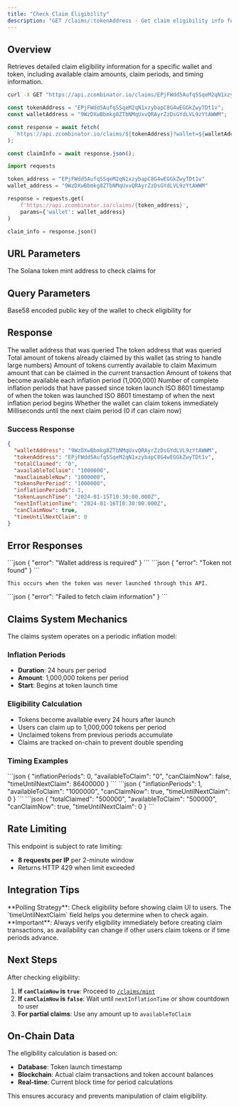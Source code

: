 ```yaml
---
title: "Check Claim Eligibility"
description: "GET /claims/:tokenAddress - Get claim eligibility info for a wallet and token"
---
```


## Overview

Retrieves detailed claim eligibility information for a specific wallet and token, including available claim amounts, claim periods, and timing information.

<CodeGroup>

```bash curl
curl -X GET "https://api.zcombinator.io/claims/EPjFWdd5AufqSSqeM2qN1xzybapC8G4wEGGkZwyTDt1v?wallet=9WzDXwBbmkg8ZTbNMqUxvQRAyrZzDsGYdLVL9zYtAWWM"
```

```javascript fetch
const tokenAddress = "EPjFWdd5AufqSSqeM2qN1xzybapC8G4wEGGkZwyTDt1v";
const walletAddress = "9WzDXwBbmkg8ZTbNMqUxvQRAyrZzDsGYdLVL9zYtAWWM";

const response = await fetch(
  `https://api.zcombinator.io/claims/${tokenAddress}?wallet=${walletAddress}`
);

const claimInfo = await response.json();
```

```python requests
import requests

token_address = "EPjFWdd5AufqSSqeM2qN1xzybapC8G4wEGGkZwyTDt1v"
wallet_address = "9WzDXwBbmkg8ZTbNMqUxvQRAyrZzDsGYdLVL9zYtAWWM"

response = requests.get(
    f'https://api.zcombinator.io/claims/{token_address}',
    params={'wallet': wallet_address}
)

claim_info = response.json()
```

</CodeGroup>

## URL Parameters

<ParamField path="tokenAddress" type="string" required>
  The Solana token mint address to check claims for
</ParamField>

## Query Parameters

<ParamField query="wallet" type="string" required>
  Base58 encoded public key of the wallet to check eligibility for
</ParamField>

## Response

<ResponseField name="walletAddress" type="string">
  The wallet address that was queried
</ResponseField>

<ResponseField name="tokenAddress" type="string">
  The token address that was queried
</ResponseField>

<ResponseField name="totalClaimed" type="string">
  Total amount of tokens already claimed by this wallet (as string to handle large numbers)
</ResponseField>

<ResponseField name="availableToClaim" type="string">
  Amount of tokens currently available to claim
</ResponseField>

<ResponseField name="maxClaimableNow" type="string">
  Maximum amount that can be claimed in the current transaction
</ResponseField>

<ResponseField name="tokensPerPeriod" type="string">
  Amount of tokens that become available each inflation period (1,000,000)
</ResponseField>

<ResponseField name="inflationPeriods" type="number">
  Number of complete inflation periods that have passed since token launch
</ResponseField>

<ResponseField name="tokenLaunchTime" type="string">
  ISO 8601 timestamp of when the token was launched
</ResponseField>

<ResponseField name="nextInflationTime" type="string">
  ISO 8601 timestamp of when the next inflation period begins
</ResponseField>

<ResponseField name="canClaimNow" type="boolean">
  Whether the wallet can claim tokens immediately
</ResponseField>

<ResponseField name="timeUntilNextClaim" type="number">
  Milliseconds until the next claim period (0 if can claim now)
</ResponseField>

### Success Response

```json
{
  "walletAddress": "9WzDXwBbmkg8ZTbNMqUxvQRAyrZzDsGYdLVL9zYtAWWM",
  "tokenAddress": "EPjFWdd5AufqSSqeM2qN1xzybapC8G4wEGGkZwyTDt1v",
  "totalClaimed": "0",
  "availableToClaim": "1000000",
  "maxClaimableNow": "1000000",
  "tokensPerPeriod": "1000000",
  "inflationPeriods": 1,
  "tokenLaunchTime": "2024-01-15T10:30:00.000Z",
  "nextInflationTime": "2024-01-16T10:30:00.000Z",
  "canClaimNow": true,
  "timeUntilNextClaim": 0
}
```

## Error Responses

<AccordionGroup>
  <Accordion title="400 - Missing Wallet Parameter">
    ```json
    {
      "error": "Wallet address is required"
    }
    ```
  </Accordion>

  <Accordion title="404 - Token Not Found">
    ```json
    {
      "error": "Token not found"
    }
    ```

    This occurs when the token was never launched through this API.
  </Accordion>

  <Accordion title="500 - Server Error">
    ```json
    {
      "error": "Failed to fetch claim information"
    }
    ```
  </Accordion>
</AccordionGroup>

## Claims System Mechanics

The claims system operates on a periodic inflation model:

### Inflation Periods
- **Duration**: 24 hours per period
- **Amount**: 1,000,000 tokens per period
- **Start**: Begins at token launch time

### Eligibility Calculation
- Tokens become available every 24 hours after launch
- Users can claim up to 1,000,000 tokens per period
- Unclaimed tokens from previous periods accumulate
- Claims are tracked on-chain to prevent double spending

### Timing Examples

<AccordionGroup>
  <Accordion title="Token just launched (0-24 hours)">
    ```json
    {
      "inflationPeriods": 0,
      "availableToClaim": "0",
      "canClaimNow": false,
      "timeUntilNextClaim": 86400000
    }
    ```
  </Accordion>

  <Accordion title="One day after launch (24-48 hours)">
    ```json
    {
      "inflationPeriods": 1,
      "availableToClaim": "1000000",
      "canClaimNow": true,
      "timeUntilNextClaim": 0
    }
    ```
  </Accordion>

  <Accordion title="User already claimed once">
    ```json
    {
      "totalClaimed": "500000",
      "availableToClaim": "500000",
      "canClaimNow": true,
      "timeUntilNextClaim": 0
    }
    ```
  </Accordion>
</AccordionGroup>

## Rate Limiting

This endpoint is subject to rate limiting:
- **8 requests per IP** per 2-minute window
- Returns HTTP 429 when limit exceeded

## Integration Tips

<Tip>
**Polling Strategy**: Check eligibility before showing claim UI to users. The `timeUntilNextClaim` field helps you determine when to check again.
</Tip>

<Warning>
**Important**: Always verify eligibility immediately before creating claim transactions, as availability can change if other users claim tokens or if time periods advance.
</Warning>

## Next Steps

After checking eligibility:

1. **If `canClaimNow` is `true`**: Proceed to [`/claims/mint`](/api-reference/claims/mint)
2. **If `canClaimNow` is `false`**: Wait until `nextInflationTime` or show countdown to user
3. **For partial claims**: Use any amount up to `availableToClaim`

## On-Chain Data

The eligibility calculation is based on:
- **Database**: Token launch timestamp
- **Blockchain**: Actual claim transactions and token account balances
- **Real-time**: Current block time for period calculations

This ensures accuracy and prevents manipulation of claim eligibility.